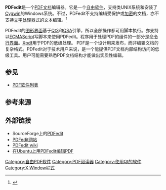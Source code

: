 {{NoteTA|G1=IT|G2=FL}}
{{Infobox software
|name = PDFedit
|screenshot = [[Image:pdfedit-screenshot.jpg|250px]]
|caption = PDF编辑器
|developer = Michal Hocko, Jozef Mišutka, Martin Petříček, Miroslav Jahoda
|latest_release_version = 0.4.5
|latest_release_date = {{start date and age|2012|02|10}}
|language = [[英语|英语]]、[[捷克语|捷克语]]、[[德语|德语]]、[[俄语|俄语]]、[[西班牙语|西班牙语]]
|operating_system = [[类UNIX|类UNIX]]、[[Windows|Windows]]
|genre = PDF编辑器
|license = [[GPL|GPL]]
|website = [http://pdfedit.cz/en/index.html http://pdfedit.cz]
}}

'''PDFedit'''是一个[[PDF|PDF文档]]编辑器。它是一个[[自由软件|自由软件]]，支持类UNIX系统和安装了[[Cygwin|Cygwin]]的Windows系统。不过，PDFedit不支持编辑受保护或[[加密|加密]]的文档，亦不支持[[文字处理器|文字处理器]]式的文本编辑。<ref>{{citation|url=http://www.linux.com/articles/60715|title=PDFedit fills hole in the desktop|author-link=Bruce Byfield|publisher=Linux.com|date=2007-03-14|accessdate=2007-09-11|archive-url=https://web.archive.org/web/20090312070729/http://www.linux.com/articles/60715|archive-date=2009-03-12|dead-url=yes}}</ref>

PDFedit的[[图形界面|图形界面]]基于[[Qt|Qt3]]和[[QSA|QSA]]引擎，所以全部操作都可用脚本执行。亦支持以[[ECMAScript|ECMAScript]]写脚本来使用PDFedit。程序用于处理PDF的组件的一部分是[[CLI|命令行界面]]。[[Xpdf|Xpdf]]用于PDF的低级处理。
PDF是一个设计用来发布，而非编辑文档的复杂格式。PDFedit对于技术用户来说，是一个能提供PDF文档内部结构访问的低级工具。用户可能需要熟悉PDF文档结构才能做出实质性编辑。
== 参见 ==
{{Portal|自由软件}}

* [[PDF软件列表|PDF软件列表]]

== 参考来源 ==
{{Reflist}}

==外部链接==
*SourceForge上的[http://sourceforge.net/projects/pdfedit PDFedit]{{Wayback|url=http://sourceforge.net/projects/pdfedit |date=20160731103522 }} 
*[http://pdfedit.cz/en/index.html PDFedit网站]{{Wayback|url=http://pdfedit.cz/en/index.html |date=20160728100225 }}
*[http://pdfedit.petricek.net/wiki/HomePage PDFedit wiki]{{Wayback|url=http://pdfedit.petricek.net/wiki/HomePage |date=20160805110119 }}
*[http://www.howtoforge.com/editing_pdf_files_pdfedit_ubuntu_feisty 在Ubuntu上用PDFedit编辑PDF]{{Wayback|url=http://www.howtoforge.com/editing_pdf_files_pdfedit_ubuntu_feisty |date=20160514074133 }}


{{DEFAULTSORT:Pdfedit}}
<!-- Categories -->
[[Category:自由PDF软件|Category:自由PDF软件]]
<!--[[Category:Technical_communication_tools|Category:Technical communication tools]]
 -->
[[Category:PDF阅读器|Category:PDF阅读器]]
[[Category:使用Qt的软件|Category:使用Qt的软件]]
[[Category:X_Window程式|Category:X Window程式]]

{{软件小作品}}